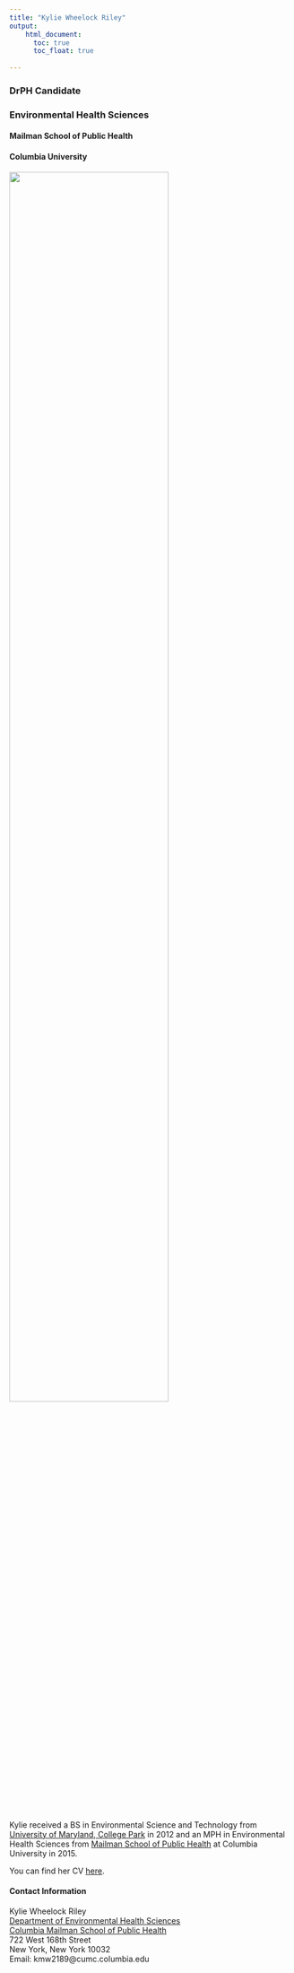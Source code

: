 ```yaml
---
title: "Kylie Wheelock Riley"
output: 
    html_document:
      toc: true
      toc_float: true
 
---
```


### DrPH Candidate
### Environmental Health Sciences
#### Mailman School of Public Health
#### Columbia University

<img src="images/picture_reformatted.jpg" style="width:75%" ALIGN="center">


Kylie received a BS in Environmental Science and Technology from [University of Maryland, College Park](https://umd.edu/) in 2012 and an MPH in Environmental Health Sciences from [Mailman School of Public Health](https://www.mailman.columbia.edu/) at Columbia University in 2015.  


You can find her CV [here](CV.html). 


#### Contact Information
Kylie Wheelock Riley
<br>
[Department of Environmental Health Sciences](https://www.mailman.columbia.edu/become-student/departments/environmental-health-sciences-ehs)
<br>
[Columbia Mailman School of Public Health](https://www.mailman.columbia.edu/)
<br>
722 West 168th Street
<br>
New York, New York 10032
<br>
Email: kmw2189@cumc.columbia.edu